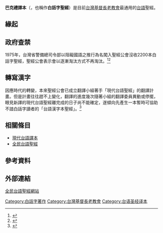 {{圣经译本 
|image=
|translation_title=巴克禮譯本
|full_name=Sin-kū-iok ê Sèng-keng
|language=[[廈門話|廈門話]]
|NT_published=1916年
|OT_published=1933年
|complete_bible_published=1933年
|author_info=[[巴克禮|巴克禮]]
|translation_type=
|publisher=[[台灣聖經公會|台灣聖經公會]]
|online_address=全民台語聖經網站
|genesis_1:1-3=Goân-khí-thâu Siōng-tè chhòng-chō thiⁿ kap tōe. Tōe sī khang-khang hūn-tūn; chhim-ian ê bīn-chiūⁿ o͘-àm; Siōng-tè ê Sîn ūn-tōng tī chúi-bīn. Siōng-tè kóng, Tio̍h ū kng, chiū ū kng.
|john_3:16=In-ūi Siōng-tè chiong to̍k-siⁿ ê Kiáⁿ siúⁿ-sù sè-kan, hō͘ kìⁿ-nā sìn I ê lâng bōe tîm-lûn, ōe tit-tio̍h éng-o̍ah; I thiàⁿ sè-kan kàu án-ni.
|}}

'''巴克禮譯本'''（{{lang-nan-tw|'''Sin-kū-iok ê Sèng-keng'''}}，也稱作'''白話字聖經'''）是目前[[台灣基督長老教會|台灣基督長老教會]]最通用的[[台語|台語]]聖經。

==緣起==

==政府查禁==
1975年，台灣省警備總司令部以阻礙國語之推行為名闖入聖經公會沒收2200本白話字聖經，聖經公會表示會以逐漸淘汰方式不再淘汰。<ref>{{cite web |author1=李台元 |title=政府對於族語聖經翻譯的壓制，與國語政策的強力推行有關。 |url=http://www.laijohn.com/Bible/FP-R/0/about/Li,Tgoan/1.htm |website=賴永祥長老史料庫 |accessdate=2020-08-29 |archive-date=2019-09-20 |archive-url=https://web.archive.org/web/20190920051130/http://www.laijohn.com/Bible/FP-R/0/about/Li,Tgoan/1.htm |dead-url=no }}</ref><ref>{{cite web |title=聖經公會啟事 1975年5月22日 |url=http://www.laijohn.com/Bible/FP-R/1975.05.22/skkh/kp.htm |website=賴永祥長老史料庫 |accessdate=2020-08-29 |archive-date=2019-09-22 |archive-url=https://web.archive.org/web/20190922042041/http://www.laijohn.com/Bible/FP-R/1975.05.22/skkh/kp.htm |dead-url=no }}</ref>

==轉寫漢字==
{{圣经译本 
|image=
|translation_title=台語漢字本
|full_name=台語漢字本
|language=[[廈門話|廈門話]]
|NT_published=
|OT_published=
|complete_bible_published=1996年
|author_info=[[巴克禮|巴克禮]]
|translation_type=
|publisher=[[台灣聖經公會|台灣聖經公會]]
|online_address=https://ctb.fhl.net/
|genesis_1:1-3=源起頭，上帝創造天及地。地是空空混沌，深淵的面上黑暗；上帝的神運動佇水面。上帝講：「著有光」，就有光。
|john_3:16=因為上帝將獨生的子賞賜世間，互見若信伊的人，沈淪，會得著永活，伊疼世間到按呢。
|}}

因應時代的轉變，本來聖經公會已成立翻譯小組著手「現代台語聖經」的翻譯計畫。但是計畫往往趕不上變化，翻譯的進度幾次隨著小組的翻譯委員異動或停擺，眼見新譯的現代台語聖經離完成的日子尚不能確定，遂傾向先產生一本暫時可協助不諳白話字讀者的「台語漢字本聖經」。<ref>{{cite web |title=行過幽谷的《台語漢字本聖經》 |url=http://www.laijohn.com/Bible/FPC/about/skkh.htm |website=賴永祥長老史料庫 |accessdate=2020-08-29 |archive-date=2019-09-05 |archive-url=https://web.archive.org/web/20190905130306/http://www.laijohn.com/Bible/FPC/about/skkh.htm |dead-url=no }}</ref>

==相關條目==
*[[現代台語譯本|現代台語譯本]]
*[[全民台語聖經|全民台語聖經]]

==參考資料==
{{reflist}}

==外部連結==
[https://ctb.fhl.net/ 全民台語聖經網站] {{Wayback|url=https://ctb.fhl.net/ |date=20200511193723 }}

[[Category:白話字著作|Category:白話字著作]]
[[Category:台灣基督長老教會|Category:台灣基督長老教會]]
[[Category:台语圣经译本|Category:台语圣经译本]]